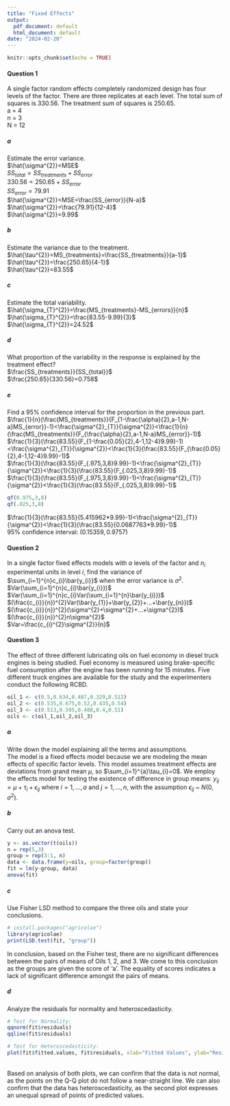 ```yaml
---
title: "Fixed Effects"
output:
  pdf_document: default
  html_document: default
date: "2024-02-20"
---
```


```r
knitr::opts_chunk$set(echo = TRUE)
```

#### Question 1
A single factor random effects completely randomized design has four levels of the factor. There are three replicates at each level. The total sum of squares is 330.56. The treatment sum of squares is 250.65.\
a = 4\
n = 3\
N = 12\

##### a
Estimate the error variance.\
$\hat{\sigma^{2}}=MSE$\
$SS_{total}=SS_{treatments}+SS_{error}$\
$330.56=250.65+SS_{error}$\
$SS_{error}=79.91$\
$\hat{\sigma^{2}}=MSE=\frac{SS_{error}}{N-a}$\
$\hat{\sigma^{2}}=\frac{79.91}{12-4}$\
$\hat{\sigma^{2}}=9.99$\

##### b
Estimate the variance due to the treatment.\
$\hat{\tau^{2}}=MS_{treatments}=\frac{SS_{treatments}}{a-1}$\
$\hat{\tau^{2}}=\frac{250.65}{4-1}$\
$\hat{\tau^{2}}=83.55$\

##### c
Estimate the total variability.\
$\hat{\sigma_{T}^{2}}=\frac{MS_{treatments}-MS_{errors}}{n}$\
$\hat{\sigma_{T}^{2}}=\frac{83.55-9.99}{3}$\
$\hat{\sigma_{T}^{2}}=24.52$\

##### d
What proportion of the variability in the response is explained by the treatment effect?\
$\frac{SS_{treatments}}{SS_{total}}$\
$\frac{250.65}{330.56}=0.758$\

##### e
Find a 95% confidence interval for the proportion in the previous part.\
$\frac{1}{n}(\frac{MS_{treatments}}{F_{1-\frac{\alpha}{2},a-1,N-a}MS_{error}}-1)<\frac{\sigma^{2}_{T}}{\sigma^{2}}<\frac{1}{n}(\frac{MS_{treatments}}{F_{\frac{\alpha}{2},a-1,N-a}MS_{error}}-1)$\
$\frac{1}{3}(\frac{83.55}{F_{1-\frac{0.05}{2},4-1,12-4}9.99}-1)<\frac{\sigma^{2}_{T}}{\sigma^{2}}<\frac{1}{3}(\frac{83.55}{F_{\frac{0.05}{2},4-1,12-4}9.99}-1)$\
$\frac{1}{3}(\frac{83.55}{F_{.975,3,8}9.99}-1)<\frac{\sigma^{2}_{T}}{\sigma^{2}}<\frac{1}{3}(\frac{83.55}{F_{.025,3,8}9.99}-1)$\
$\frac{1}{3}(\frac{83.55}{F_{.975,3,8}9.99}-1)<\frac{\sigma^{2}_{T}}{\sigma^{2}}<\frac{1}{3}(\frac{83.55}{F_{.025,3,8}9.99}-1)$\
```r
qf(0.975,3,8)
qf(.025,3,8)
```
$\frac{1}{3}(\frac{83.55}{5.415962*9.99}-1)<\frac{\sigma^{2}_{T}}{\sigma^{2}}<\frac{1}{3}(\frac{83.55}{0.0687763*9.99}-1)$\
95% confidence interval: $(0.15359,0.9757)$\

#### Question 2
In a single factor fixed effects models with $a$ levels of the factor and $n_{i}$ experimental units in level $i$, find the variance of $\sum_{i=1}^{n}c_{i}\bar{y_{i}}$ when the error variance is $\sigma^{2}$.\
$Var(\sum_{i=1}^{n}c_{i}\bar{y_{i}})$\
$Var(\sum_{i=1}^{n}c_{i}Var(\sum_{i=1}^{n}\bar{y_{i}})$\
$(\frac{c_{i}}{n})^{2}Var(\bar{y_{1}}+\bar{y_{2}}+...+\bar{y_{n}})$\
$(\frac{c_{i}}{n})^{2}(\sigma^{2}+\sigma^{2}+...+\sigma^{2})$\
$(\frac{c_{i}}{n})^{2}n\sigma^{2}$\
$Var=\frac{c_{i}^{2}\sigma^{2}}{n}$\


#### Question 3
The effect of three different lubricating oils on fuel economy in diesel truck engines is being studied. Fuel economy is measured using brake-specific fuel consumption after the engine has been running for 15 minutes. Five different truck engines are available for the study and the experimenters conduct the following RCBD.\
```r
oil_1 <- c(0.5,0.634,0.487,0.329,0.512)
oil_2 <- c(0.535,0.675,0.52,0.435,0.54)
oil_3 <- c(0.513,0.595,0.488,0.4,0.51)
oils <- c(oil_1,oil_2,oil_3)
```

##### a
Write down the model explaining all the terms and assumptions.\
The model is a fixed effects model because we are modeling the mean effects of specific factor levels. This model assumes treatment effects are deviations from grand mean $\mu$, so $\sum_{i=1}^{a}\tau_{i}=0$. We employ the effects model for testing the existence of difference in group means: $y_{ij}=\mu+\tau_{i}+\epsilon_{ij}$ where $i=1,...,a$ and $j=1,...,n$, with the assumption $\epsilon_{ij}$ ~ $N(0,\sigma^{2})$.\

##### b
Carry out an anova test.\
```r
y <- as.vector(t(oils))
n = rep(5,3)
group = rep(3:1, n)
data <- data.frame(y=oils, group=factor(group))
fit = lm(y~group, data)
anova(fit)
```

##### c
Use Fisher LSD method to compare the three oils and state your conclusions.\
```r
# install.packages("agricolae")
library(agricolae)
print(LSD.test(fit, "group"))
```
In conclusion, based on the Fisher test, there are no significant differences between the pairs of means of Oils 1, 2, and 3. We come to this conclusion as the groups are given the score of 'a'. The equality of scores indicates a lack of significant difference amongst the pairs of means.\

##### d
Analyze the residuals for normality and heteroscedasticity.\
```r
# Test for Normality:
qqnorm(fit$residuals)
qqline(fit$residuals)

# Test for Heteroscedasticity:
plot(fit$fitted.values, fit$residuals, xlab="Fitted Values", ylab="Residuals")
```
\
Based on analysis of both plots, we can confirm that the data is not normal, as the points on the Q-Q plot do not follow a near-straight line. We can also confirm that the data has heteroscedasticity, as the second plot expresses an unequal spread of points of predicted values.